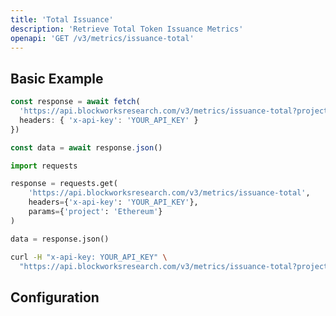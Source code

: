 ```yaml
---
title: 'Total Issuance'
description: 'Retrieve Total Token Issuance Metrics'
openapi: 'GET /v3/metrics/issuance-total'
---
```



<Endpoint method="GET" path="/v3/metrics/issuance-total" />

## Basic Example

<CodeGroup>

```typescript TypeScript
const response = await fetch(
  'https://api.blockworksresearch.com/v3/metrics/issuance-total?project=Ethereum', {
  headers: { 'x-api-key': 'YOUR_API_KEY' }
})

const data = await response.json()
```

```python Python
import requests

response = requests.get(
    'https://api.blockworksresearch.com/v3/metrics/issuance-total',
    headers={'x-api-key': 'YOUR_API_KEY'},
    params={'project': 'Ethereum'}
)

data = response.json()
```

```bash cURL
curl -H "x-api-key: YOUR_API_KEY" \
  "https://api.blockworksresearch.com/v3/metrics/issuance-total?project=Ethereum"
```

</CodeGroup>


<GenericResponse />

## Configuration

<QueryParams />